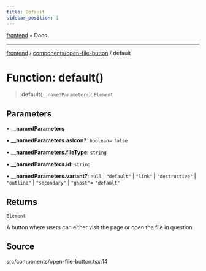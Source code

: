 ```yaml
---
title: Default
sidebar_position: 1
---
```


[frontend](../../..) • Docs

***

[frontend](../../..) / [components/open-file-button](..) / default

# Function: default()

> **default**(`__namedParameters`): `Element`

## Parameters

• **\_\_namedParameters**

• **\_\_namedParameters.asIcon?**: `boolean`= `false`

• **\_\_namedParameters.fileType**: `string`

• **\_\_namedParameters.id**: `string`

• **\_\_namedParameters.variant?**: `null` \| `"default"` \| `"link"` \| `"destructive"` \| `"outline"` \| `"secondary"` \| `"ghost"`= `"default"`

## Returns

`Element`

A button where users can either visit the page or open the file in question

## Source

src/components/open-file-button.tsx:14
